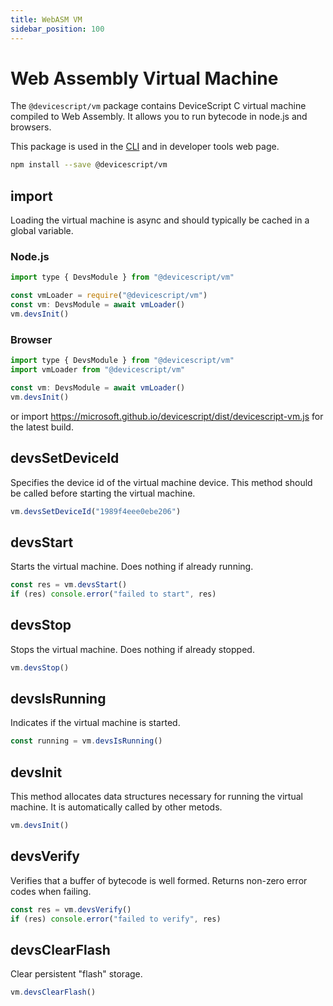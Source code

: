 ```yaml
---
title: WebASM VM
sidebar_position: 100
---
```


# Web Assembly Virtual Machine

The `@devicescript/vm` package contains DeviceScript C virtual machine compiled to Web Assembly. It allows you to run bytecode in node.js and browsers.

This package is used in the [CLI](/api/cli/) and in developer tools web page.

```bash npm2yarn
npm install --save @devicescript/vm
```

## import

Loading the virtual machine is async and should typically be cached in a global variable.

### Node.js

```js
import type { DevsModule } from "@devicescript/vm"

const vmLoader = require("@devicescript/vm")
const vm: DevsModule = await vmLoader()
vm.devsInit()
```

### Browser

```js
import type { DevsModule } from "@devicescript/vm"
import vmLoader from "@devicescript/vm"

const vm: DevsModule = await vmLoader()
vm.devsInit()
```

or import https://microsoft.github.io/devicescript/dist/devicescript-vm.js for the latest build.

## devsSetDeviceId

Specifies the device id of the virtual machine device. This method should be called before starting the virtual machine.

```js
vm.devsSetDeviceId("1989f4eee0ebe206")
```

## devsStart

Starts the virtual machine. Does nothing if already running.

```js
const res = vm.devsStart()
if (res) console.error("failed to start", res)
```

## devsStop

Stops the virtual machine. Does nothing if already stopped.

```js
vm.devsStop()
```

## devsIsRunning

Indicates if the virtual machine is started.

```js
const running = vm.devsIsRunning()
```

## devsInit

This method allocates data structures necessary for running the virtual machine.
It is automatically called by other metods.

```js
vm.devsInit()
```

## devsVerify

Verifies that a buffer of bytecode is well formed. Returns non-zero error codes when failing.

```js
const res = vm.devsVerify()
if (res) console.error("failed to verify", res)
```

## devsClearFlash

Clear persistent "flash" storage.

```js
vm.devsClearFlash()
```
